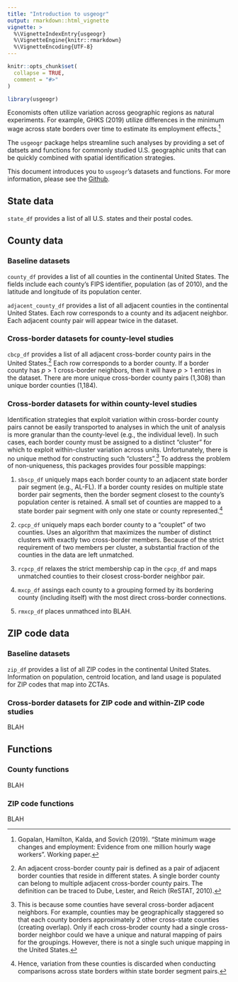 ```yaml
---
title: "Introduction to usgeogr"
output: rmarkdown::html_vignette
vignette: >
  %\VignetteIndexEntry{usgeogr}
  %\VignetteEngine{knitr::rmarkdown}
  %\VignetteEncoding{UTF-8}
---
```


```r
knitr::opts_chunk$set(
  collapse = TRUE,
  comment = "#>"
)
```

```r
library(usgeogr)
```

Economists often utilize variation across geographic regions as natural
experiments. For example, GHKS (2019) utilize differences in the minimum wage
across state borders over time to estimate its employment effects.[^1]

[^1]: Gopalan, Hamilton, Kalda, and Sovich (2019). "State minimum wage changes and employment:
Evidence from one million hourly wage workers". Working paper.

The `usgeogr` package helps streamline such analyses by providing a set of datsets and functions 
for commonly studied U.S. geographic units that can be quickly combined with spatial identification
strategies. 

This document introduces you to `usgeogr`'s datasets and functions. For more information,
please see the [Github](https://github.com/davidsovich/usgeogr). 

## State data

`state_df` provides a list of all U.S. states and their postal codes.

## County data

### Baseline datasets

`county_df` provides a list of all counties in the continental United States. The fields include 
each county's FIPS identifier, population (as of 2010), and the latitude and longitude
of its population center. 

`adjacent_county_df` provides a list of all adjacent counties in the continental United States.
Each row corresponds to a county and its adjacent neighbor. Each adjacent county pair will appear
twice in the dataset. 

### Cross-border datasets for county-level studies

`cbcp_df` provides a list of all adjacent cross-border county pairs in the United States.[^2] Each row 
corresponds to a border county. If a border county has $p >1$ cross-border neighbors, then it will
have $p>1$ entries in the dataset. There are more unique cross-border county pairs 
(1,308) than unique border counties (1,184). 

[^2]: An adjacent cross-border county pair is defined as a pair of adjacent border counties that
reside in different states. A single border county can belong to multiple adjacent cross-border 
county pairs. The definition can be traced to Dube, Lester, and Reich (ReSTAT, 2010).

### Cross-border datasets for within county-level studies

Identification strategies that exploit variation within cross-border county pairs cannot be easily 
transported to analyses in which the unit of analysis is more granular than the county-level (e.g.,
the individual level). In such cases, each border county must be assigned to a distinct "cluster"
for which to exploit within-cluster variation across units. Unfortunately, there is no unique 
method for constructing such "clusters".[^3] To address the problem of non-uniqueness, this packages
provides four possible mappings: 

1. `sbscp_df` uniquely maps each border county to an adjacent state border pair segment (e.g., 
AL-FL). If a border county resides on multiple state border pair segments, then the 
border segment closest to the county's population center is retained. A small set of counties are
mapped to a state border pair segment with only one state or county represented.[^4]

2. `cpcp_df` uniquely maps each border county to a "couplet" of two counties. Uses an algorithm
that maximizes the number of distinct clusters with exactly two cross-border members. Because of 
the strict requirement of two members per cluster, a substantial fraction of the counties in the
data are left unmatched. 

3. `rcpcp_df` relaxes the strict membership cap in the `cpcp_df` and maps unmatched counties to
their closest cross-border neighbor pair. 

4. `mxcp_df` assings each county to a grouping formed by its bordering county (including itself)
with the most direct cross-border connections. 

5. `rmxcp_df` places unmathced into BLAH. 

[^3]: This is because some counties have several cross-border adjacent neighbors. For example, 
counties may be geographically staggered so that each county borders approximately 2 other 
cross-state counties (creating overlap). Only if each cross-broder county had a single cross-border
neighbor could we have a unique and natural mapping of pairs for the groupings. However, there is
not a single such unique mapping in the United States.

[^4]: Hence, variation from these counties is discarded when conducting comparisons across 
state borders within state border segment pairs. 

## ZIP code data

### Baseline datasets

`zip_df` provides a list of all ZIP codes in the continental United States. Information on 
population, centroid location, and land usage is populated for ZIP codes that map into ZCTAs.

### Cross-border datasets for ZIP code and within-ZIP code studies

BLAH

## Functions

### County functions

BLAH

### ZIP code functions

BLAH













